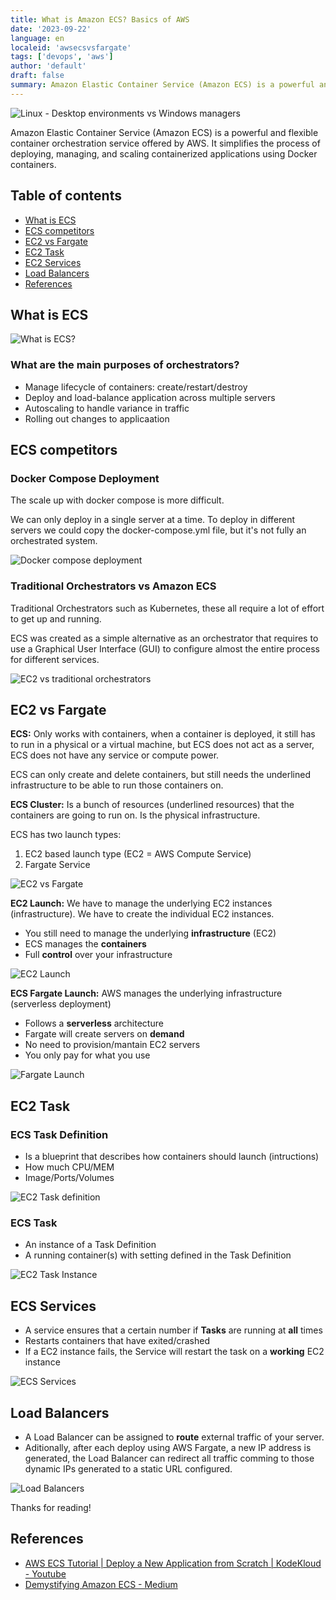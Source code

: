 ```yaml
---
title: What is Amazon ECS? Basics of AWS
date: '2023-09-22'
language: en
localeid: 'awsecsvsfargate'
tags: ['devops', 'aws']
author: 'default'
draft: false
summary: Amazon Elastic Container Service (Amazon ECS) is a powerful and flexible container orchestration service offered by AWS. It simplifies the process of deploying, managing, and scaling containerized applications using Docker containers.
---
```


<div className="flex justify-center">
  <div className="w-full max-w-screen-md overflow-hidden">
    <img
      src="/static/images/2023-09-22-AWS-ECS-vs-Fargate/AWS-ECS.webp"
      alt="Linux - Desktop environments vs Windows managers"
      className="mx-auto"
    />
  </div>
</div>

Amazon Elastic Container Service (Amazon ECS) is a powerful and flexible container orchestration service offered by AWS. It simplifies the process of deploying, managing, and scaling containerized applications using Docker containers.


## Table of contents

* [What is ECS](#what-is-ecs)
* [ECS competitors](#ecs-competitors)
* [EC2 vs Fargate](#ec2-vs-fargate)
* [EC2 Task](#ec2-task)
* [EC2 Services](#ecs-services)
* [Load Balancers](#load-balancers)
* [References](#references)


## What is ECS

![What is ECS?](/static/images/2023-09-22-AWS-ECS-vs-Fargate/0-what-is-ECS.png)

### What are the main purposes of orchestrators?

* Manage lifecycle of containers: create/restart/destroy
* Deploy and load-balance application across multiple servers
* Autoscaling to handle variance in traffic
* Rolling out changes to applicaation

## ECS competitors

### Docker Compose Deployment

The scale up with docker compose is more difficult.

We can only deploy in a single server at a time. To deploy in different servers we could copy the docker-compose.yml file, but it's not fully an orchestrated system.

![Docker compose deployment](/static/images/2023-09-22-AWS-ECS-vs-Fargate/2-Docker-compose-deployment.png)


### Traditional Orchestrators vs Amazon ECS 

Traditional Orchestrators such as Kubernetes, these all require a lot of effort to get up and running.

ECS was created as a simple alternative as an orchestrator that requires to use a Graphical User Interface (GUI) to configure almost the entire process for different services.

![EC2 vs traditional orchestrators](/static/images/2023-09-22-AWS-ECS-vs-Fargate/4-ECS-vs-others.png)


## EC2 vs Fargate

__ECS:__ Only works with containers, when a container is deployed, it still has to run in a physical or a virtual machine, but ECS does not act as a server, ECS does not have any service or compute power. 

ECS can only create and delete containers, but still needs the underlined infrastructure to be able to run those containers on.

__ECS Cluster:__ Is a bunch of resources (underlined resources) that the containers are going to run on. Is the physical infrastructure.

ECS has two launch types:

1. EC2 based launch type (EC2 = AWS Compute Service)
2. Fargate Service

![EC2 vs Fargate](/static/images/2023-09-22-AWS-ECS-vs-Fargate/5-EC2-Launch_types.png)

__EC2 Launch:__ We have to manage the underlying EC2 instances (infrastructure). We have to create the individual EC2 instances.

- You still need to manage the underlying __infrastructure__ (EC2)
- ECS manages the __containers__
- Full __control__ over your infrastructure

![EC2 Launch](/static/images/2023-09-22-AWS-ECS-vs-Fargate/6-EC2-launch.png)

__ECS Fargate Launch:__ AWS manages the underlying infrastructure (serverless deployment)

- Follows a __serverless__ architecture
- Fargate will create servers on __demand__
- No need to provision/mantain EC2 servers
- You only pay for what you use

![Fargate Launch](/static/images/2023-09-22-AWS-ECS-vs-Fargate/7-Fargate-service.png)

## EC2 Task

### ECS Task Definition

- Is a blueprint that describes how containers should launch (intructions)
- How much CPU/MEM
- Image/Ports/Volumes

![EC2 Task definition](/static/images/2023-09-22-AWS-ECS-vs-Fargate/ECS-Task-definition-file.png)

### ECS Task

- An instance of a Task Definition
- A running container(s) with setting defined in the Task Definition

![EC2 Task Instance](/static/images/2023-09-22-AWS-ECS-vs-Fargate/ECS-Task-instance.png)


## ECS Services

- A service ensures that a certain number if __Tasks__ are running at __all__ times
- Restarts containers that have exited/crashed
- If a EC2 instance fails, the Service will restart the task on a __working__ EC2 instance

![ECS Services](/static/images/2023-09-22-AWS-ECS-vs-Fargate/10-ECS-Services.png)

## Load Balancers

- A Load Balancer can be assigned to __route__ external traffic of your server.
- Aditionally, after each deploy using AWS Fargate, a new IP address is generated, the Load Balancer can redirect all traffic comming to those dynamic IPs generated to a static URL configured.

![Load Balancers](/static/images/2023-09-22-AWS-ECS-vs-Fargate/11-Load-balancer.png)

Thanks for reading!

## References

- [AWS ECS Tutorial | Deploy a New Application from Scratch | KodeKloud - Youtube](https://www.youtube.com/watch?v=esISkPlnxL0)
- [Demystifying Amazon ECS - Medium](https://medium.com/@audhilmohammed/demystifying-amazon-ecs-c9da178b31a)
